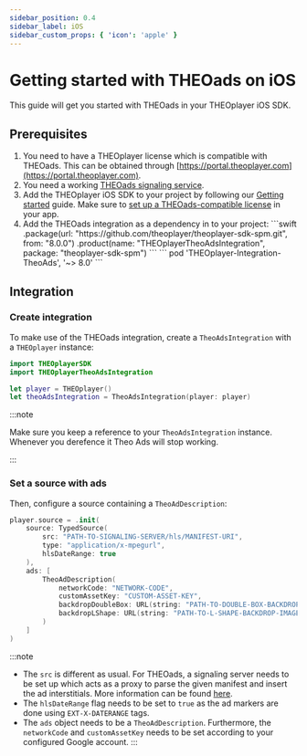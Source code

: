 ```yaml
---
sidebar_position: 0.4
sidebar_label: iOS
sidebar_custom_props: { 'icon': 'apple' }
---
```


# Getting started with THEOads on iOS

This guide will get you started with THEOads in your THEOplayer iOS SDK.

## Prerequisites


1. You need to have a THEOplayer license which is compatible with THEOads.
   This can be obtained through [https://portal.theoplayer.com](https://portal.theoplayer.com).
2. You need a working [THEOads signaling service](00-getting-started-signaling-service.mdx).
3. Add the THEOplayer iOS SDK to your project by following our [Getting started](/theoplayer/getting-started/sdks/ios/getting-started) guide.
   Make sure to [set up a THEOads-compatible license](/theoplayer/getting-started/sdks/ios/getting-started/#adding-the-theoplayer-license)
   in your app.
4. Add the THEOads integration as a dependency in to your project:
   <Tabs queryString="lang">
      <!-- prettier-ignore-start -->
      <TabItem value="spm" label="Swift Package Manager">
       ```swift
       .package(url: "https://github.com/theoplayer/theoplayer-sdk-spm.git", from: "8.0.0")
       .product(name: "THEOplayerTheoAdsIntegration", package: "theoplayer-sdk-spm")
       ```
       </TabItem>
       <TabItem value="cocoapods" label="Cocoapods">
       ```
       pod 'THEOplayer-Integration-TheoAds', '~> 8.0'
       ```
       </TabItem>
       <!-- prettier-ignore-end -->
   </Tabs>


## Integration

### Create integration

To make use of the THEOads integration, create a `TheoAdsIntegration` with a `THEOplayer` instance:

```swift
import THEOplayerSDK
import THEOplayerTheoAdsIntegration

let player = THEOplayer()
let theoAdsIntegration = TheoAdsIntegration(player: player)
```

:::note

Make sure you keep a reference to your `TheoAdsIntegration` instance. Whenever you derefence it Theo Ads will stop working.

:::

### Set a source with ads

Then, configure a source containing a `TheoAdDescription`:

```swift
player.source = .init(
    source: TypedSource(
        src: "PATH-TO-SIGNALING-SERVER/hls/MANIFEST-URI",
        type: "application/x-mpegurl",
        hlsDateRange: true
    ),
    ads: [
        TheoAdDescription(
            networkCode: "NETWORK-CODE",
            customAssetKey: "CUSTOM-ASSET-KEY",
            backdropDoubleBox: URL(string: "PATH-TO-DOUBLE-BOX-BACKDROP-IMAGE"),
            backdropLShape: URL(string: "PATH-TO-L-SHAPE-BACKDROP-IMAGE")
        )
    ]
)
```

:::note
 - The `src` is different as usual. For THEOads, a signaling server needs to be set up which acts as a proxy to parse the given manifest and insert the ad interstitials. More information can be found [here](00-getting-started-signaling-service.mdx).
 - The `hlsDateRange` flag needs to be set to `true` as the ad markers are done using `EXT-X-DATERANGE` tags.
 - The `ads` object needs to be a `TheoAdDescription`. Furthermore, the `networkCode` and `customAssetKey` needs to be set according to your configured Google account.
:::
